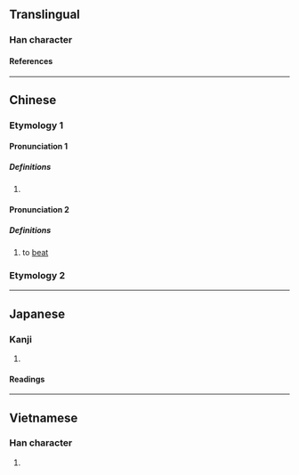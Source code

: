 {{character info/new}}
==Translingual==

===Han character===
{{Han char|rn=64|rad=手|as=06|sn=9|four=51014|canj=QMIG|ids=⿰扌至}}

====References====
{{Han ref|kx=0429.110|dkj=12025|dj=0778.060|hdz=31868.130|uh=6303}}

----

==Chinese==
{{zh-forms}}

===Etymology 1===

====Pronunciation 1====
{{zh-pron
|m=zhì
|c=zat6
|mc=y
|oc=y
|cat=v
}}

=====Definitions=====
{{zh-hanzi}}

# {{rfdef|zh}}

====Pronunciation 2====
{{zh-pron
|c=zat1
|cat=v
}}

=====Definitions=====
{{zh-hanzi}}

# {{lb|zh|Cantonese}} to [[beat]]

===Etymology 2===
{{zh-see|𢲼|v}}

----

==Japanese==

===Kanji===
{{ja-kanji|grade=|rs=手06}}

# {{defn|lang=ja|sort=手06}}

====Readings====
{{ja-readings|goon=[[しち]] (shichi)|kanon=[[しつ]] (shitsu), [[ちつ]] (chitsu)|kun=[[さす]] (sasu)}}

----

==Vietnamese==

===Han character===
{{vi-hantu|chọi|rs=手06}}

# {{defn|lang=vi|sort=手06}}